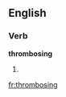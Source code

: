 ==English==

===Verb===
'''thrombosing'''

# {{present participle of|thrombose}}

[[fr:thrombosing]]